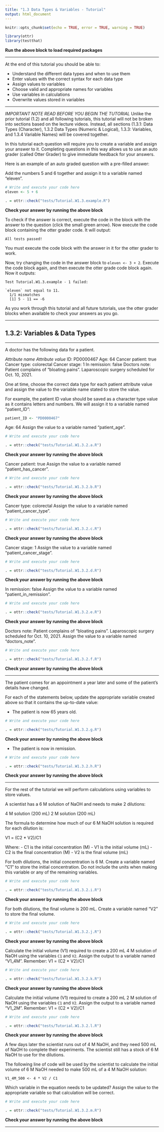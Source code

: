 ```yaml
---
title: "1.3 Data Types & Variables - Tutorial"
output: html_document
---
```


```r
knitr::opts_chunk$set(echo = TRUE, error = TRUE, warning = TRUE)

library(ottr)
library(testthat)
```
**Run the above block to load required packages**

---

At the end of this tutorial you should be able to:

* Understand the different data types and when to use them
* Enter values with the correct syntax for each data type
* Assign values to variables
* Choose valid and appropriate names for variables
* Use variables in calculations
* Overwrite values stored in variables

---

*IMPORTANT NOTE* *READ BEFORE YOU BEGIN THE TUTORIAL*
Unlike the prior tutorial (1.2) and all following tutorials, this tutorial will not be broken into sections based on the lecture videos. Instead, all sections (1.3.1: Data Types (Character), 1.3.2 Data Types (Numeric & Logical), 1.3.3: Variables, and 1.3.4 Variable Names) will be covered together. 

In this tutorial each question will require you to create a variable and assign your answer to it. Completing questions in this way allows us to use an auto grader (called Otter Grader) to give immediate feedback for your answers. 

Here is an example of an auto graded question with a pre-filled answer:

Add the numbers 5 and 6 together and assign it to a variable named "eleven".

```r
# Write and execute your code here
eleven <- 5 + 6

```

```r
. = ottr::check("tests/Tutorial.W1.3.example.R")
```
**Check your answer by running the above block** 

To check if the answer is correct, execute the code in the block with the answer to the question (click the small green arrow). Now execute the code block containing the otter grader code. It will output: 

`All tests passed!`

You must execute the code block with the answer in it for the otter grader to work.

Now, try changing the code in the answer block to `eleven <- 3 + 2`. Execute the code block again, and then execute the otter grade code block again. Now it outputs: 

```
Test Tutorial.W1.3.example - 1 failed:

`eleven` not equal to 11.
  1/1 mismatches
  [1] 5 - 11 == -6
```

As you work through this tutorial and all future tutorials, use the otter grader blocks when available to check your answers as you go.

---

## 1.3.2: Variables & Data Types

---

A doctor has the following data for a patient.

*Attribute name*  *Attribute value*
ID:               PD0000467
Age:              64
Cancer patient:   true
Cancer type:      colorectal
Cancer stage:     1
In remission:     false
Doctors note:     Patient complains of "bloating pains". Laparoscopic surgery scheduled for Oct. 10, 2021.

One at time, choose the correct data type for each patient attribute value and assign the value to the variable name stated to store the value. 

For example, the patient ID value should be saved as a character type value as it contains letters and numbers. We will assign it to a variable named "patient_ID":

```r
patient_ID <- "PD0000467"
```

Age: 64
Assign the value to a variable named "patient_age".

```r
# Write and execute your code here

```

```r
. = ottr::check("tests/Tutorial.W1.3.2.a.R")
```
**Check your answer by running the above block** 

Cancer patient: true
Assign the value to a variable named "patient_has_cancer".

```r
# Write and execute your code here

```

```r
. = ottr::check("tests/Tutorial.W1.3.2.b.R")
```
**Check your answer by running the above block** 

Cancer type: colorectal
Assign the value to a variable named "patient_cancer_type".

```r
# Write and execute your code here

```

```r
. = ottr::check("tests/Tutorial.W1.3.2.c.R")
```
**Check your answer by running the above block** 

Cancer stage: 1
Assign the value to a variable named "patient_cancer_stage".

```r
# Write and execute your code here

```

```r
. = ottr::check("tests/Tutorial.W1.3.2.d.R")
```
**Check your answer by running the above block** 

In remission: false
Assign the value to a variable named "patient_in_remission".

```r
# Write and execute your code here

```

```r
. = ottr::check("tests/Tutorial.W1.3.2.e.R")
```
**Check your answer by running the above block** 

Doctors note: Patient complains of "bloating pains". Laparoscopic surgery scheduled for Oct. 10, 2021.
Assign the value to a variable named "doctors_note".

```r
# Write and execute your code here

```

```r
. = ottr::check("tests/Tutorial.W1.3.2.f.R")
```
**Check your answer by running the above block** 

---

The patient comes for an appointment a year later and some of the patient's details have changed. 

For each of the statements below, update the appropriate variable created above so that it contains the up-to-date value:

- The patient is now 65 years old.

```r
# Write and execute your code here

```

```r
. = ottr::check("tests/Tutorial.W1.3.2.g.R")
```
**Check your answer by running the above block** 

- The patient is now in remission.

```r
# Write and execute your code here

```

```r
. = ottr::check("tests/Tutorial.W1.3.2.h.R")
```
**Check your answer by running the above block** 

---

For the rest of the tutorial we will perform calculations using variables to store values.

A scientist has a 6 M solution of NaOH and needs to make 2 dilutions:

4 M solution (200 mL)
2 M solution (200 mL)

The formula to determine how much of our 6 M NaOH solution is required for each dilution is: 

V1 = (C2 * V2)/C1

Where:
- C1 is the initial concentration (M)
- V1 is the initial volume (mL)
- C2 is the final concentration (M)
- V2 is the final volume (mL)

For both dilutions, the initial concentration is 6 M. Create a variable named "C1" to store the initial concentration. Do not include the units when making this variable or any of the remaining variables.

```r
# Write and execute your code here

```

```r
. = ottr::check("tests/Tutorial.W1.3.2.i.R")
```
**Check your answer by running the above block** 

For both dilutions, the final volume is 200 mL. Create a variable named "V2" to store the final volume.

```r
# Write and execute your code here

```

```r
. = ottr::check("tests/Tutorial.W1.3.2.j.R")
```
**Check your answer by running the above block** 

Calculate the initial volume (V1) required to create a 200 mL 4 M solution of NaOH using the variables `C1` and `V2`. Assign the output to a variable named "V1_4M". 
Remember: V1 = (C2 * V2)/C1

```r
# Write and execute your code here

```

```r
. = ottr::check("tests/Tutorial.W1.3.2.k.R")
```
**Check your answer by running the above block** 

Calculate the initial volume (V1) required to create a 200 mL 2 M solution of NaOH using the variables `C1` and `V2`. Assign the output to a variable named "V1_2M". 
Remember: V1 = (C2 * V2)/C1

```r
# Write and execute your code here

```

```r
. = ottr::check("tests/Tutorial.W1.3.2.l.R")
```
**Check your answer by running the above block** 

A few days later the scientist runs out of 4 M NaOH, and they need 500 mL of NaOH to complete their experiments. The scientist still has a stock of 6 M NaOH to use for the dilutions. 

The following line of code will be used by the scientist to calculate the initial volume of 6 M NaOH needed to make 500 mL of a 4 M NaOH solution:

    V1_4M_500 <- 4 * V2 / C1

Which variable in the equation needs to be updated? Assign the value to the appropriate variable so that calculation will be correct.

```r
# Write and execute your code here

```

```r
. = ottr::check("tests/Tutorial.W1.3.2.m.R")
```
**Check your answer by running the above block** 

---